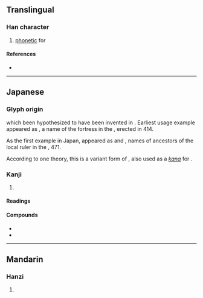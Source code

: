 {{also|弓|弔}}
{{character info/new}}
==Translingual==

===Han character===
{{Han char|rn=57|rad=弓|as=01|sn=4|four=|canj=NM,XNM|ids=⿱弓一}}

# {{qualifier|Japanese}} [[phonetic]] for {{ja-r|て}}

====References====
* {{Han ref|kx=0356.121|dkj=09703|hdz=20988.030|uh=5F16|ud=24342}}

----

==Japanese==

===Glyph origin===
{{ja-etym-kokuji}} which been hypothesized to have been invented in {{w|Goguryeo}}. Earliest usage example appeared as {{m|ko||幹弖利城}}, a name of the fortress in the {{w|Gwanggaeto Stele}}, erected in 414.

As the first example in Japan, appeared as {{m|ja||弖已加利獲居|tr={{IPAfont|⟨teyo<sub>2</sub>kariwake<sub>2</sub>⟩}} → Teyokariwake}} and {{m|ja||半弖比|tr={{IPAfont|⟨patepi<sub>1</sub>⟩}} → Hatehi}}, names of ancestors of the local ruler in the {{w|Inariyama Sword|Inariyama burial-mound sword}}, 471.

According to one theory, this is a variant form of {{ja-l|氐}}, also used as a {{m|ja|借音|tr=shakuon}} ''[[kana]]'' for {{IPAfont|⟨te⟩}}.

===Kanji===
{{ja-kanji|grade=|rs=弓01}}

# {{n-g|{{m|ja|借音|tr=shakuon}} [[kana]] for {{IPAfont|⟨te⟩}}}}

====Readings====
{{ja-readings
|kun=て-
}}

====Compounds====
* {{ja-r|弖爾波|てには}}
* {{ja-r|弖爾乎波|てにをは}}

----

==Mandarin==

===Hanzi===
{{cmn-hanzi|pin=[[hù]] ([[hu4]])|wg=hu<sup>4</sup>}}

# {{rfdef|cmn|sort=弓01}}